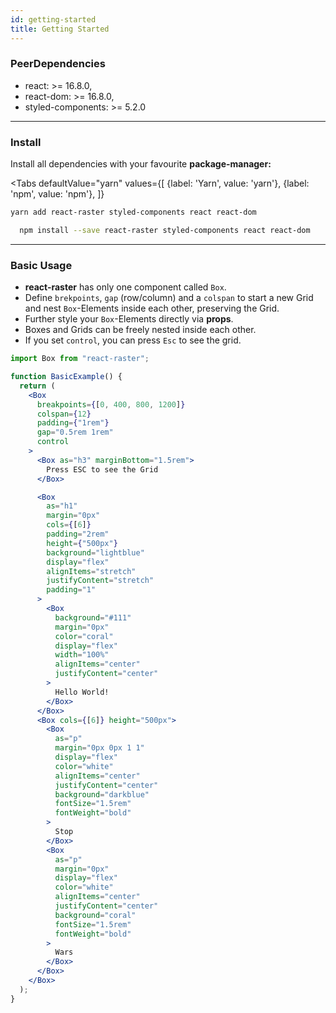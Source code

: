```yaml
---
id: getting-started
title: Getting Started
---
```


### PeerDependencies

- react: >= 16.8.0,
- react-dom: >= 16.8.0,
- styled-components: >= 5.2.0

---

### Install

Install all dependencies with your favourite **package-manager:**


<Tabs
  defaultValue="yarn"
  values={[
    {label: 'Yarn', value: 'yarn'},
    {label: 'npm', value: 'npm'},
  ]}
>
<TabItem value="yarn">

```bash
yarn add react-raster styled-components react react-dom
```

</TabItem>
<TabItem value="npm">

```bash
  npm install --save react-raster styled-components react react-dom
```

</TabItem>
</Tabs>

---

### Basic Usage

- **react-raster** has only one component called `Box`.
- Define `brekpoints`, `gap` (row/column) and a `colspan` to start a new Grid and nest `Box`-Elements inside each other, preserving the Grid.
- Further style your `Box`-Elements directly via **props**.
- Boxes and Grids can be freely nested inside each other.
- If you set `control`, you can press `Esc` to see the grid.

```js
import Box from "react-raster";
```

```jsx live
function BasicExample() {
  return (
    <Box
      breakpoints={[0, 400, 800, 1200]}
      colspan={12}
      padding={"1rem"}
      gap="0.5rem 1rem"
      control
    >
      <Box as="h3" marginBottom="1.5rem">
        Press ESC to see the Grid
      </Box>

      <Box
        as="h1"
        margin="0px"
        cols={[6]}
        padding="2rem"
        height={"500px"}
        background="lightblue"
        display="flex"
        alignItems="stretch"
        justifyContent="stretch"
        padding="1"
      >
        <Box
          background="#111"
          margin="0px"
          color="coral"
          display="flex"
          width="100%"
          alignItems="center"
          justifyContent="center"
        >
          Hello World!
        </Box>
      </Box>
      <Box cols={[6]} height="500px">
        <Box
          as="p"
          margin="0px 0px 1 1"
          display="flex"
          color="white"
          alignItems="center"
          justifyContent="center"
          background="darkblue"
          fontSize="1.5rem"
          fontWeight="bold"
        >
          Stop
        </Box>
        <Box
          as="p"
          margin="0px"
          display="flex"
          color="white"
          alignItems="center"
          justifyContent="center"
          background="coral"
          fontSize="1.5rem"
          fontWeight="bold"
        >
          Wars
        </Box>
      </Box>
    </Box>
  );
}
```
